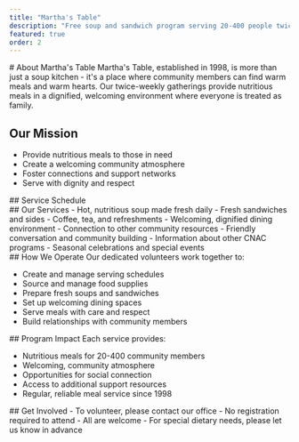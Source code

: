 ```yaml
---
title: "Martha's Table"
description: "Free soup and sandwich program serving 20-400 people twice weekly since 1998."
featured: true
order: 2
---
```



<Section type="overview">
# About Martha's Table
Martha's Table, established in 1998, is more than just a soup kitchen - it's a place where community members can find warm meals and warm hearts. Our twice-weekly gatherings provide nutritious meals in a dignified, welcoming environment where everyone is treated as family.

## Our Mission
- Provide nutritious meals to those in need
- Create a welcoming community atmosphere
- Foster connections and support networks
- Serve with dignity and respect
</Section>

<Section type="schedule">
  ## Service Schedule
  <Schedule
    mainTitle="Meal Service Hours"
    sections={[
      {
        title: "Weekly Schedule",
        items: [
          {
            days: "Tuesday",
            hours: "12:00 PM - 1:00 PM",
            location: "Messiah Lutheran Church",
          },
          {
            days: "Wednesday",
            hours: "12:00 PM - 1:00 PM",
            location: "Camrose United Church",
          },
        ],
      },
    ]}
  />
</Section>

<Section type="services">
  ## Our Services

<ServiceCard title="Community Meal Service">
- Hot, nutritious soup made fresh daily
- Fresh sandwiches and sides
- Coffee, tea, and refreshments
- Welcoming, dignified dining environment
</ServiceCard>

<ServiceCard title="Additional Support">
- Connection to other community resources
- Friendly conversation and community building
- Information about other CNAC programs
- Seasonal celebrations and special events
</ServiceCard>
</Section>

<Section type="process">
## How We Operate
Our dedicated volunteers work together to:

- Create and manage serving schedules
- Source and manage food supplies
- Prepare fresh soups and sandwiches
- Set up welcoming dining spaces
- Serve meals with care and respect
- Build relationships with community members
</Section>

<Section type="impact">
## Program Impact
Each service provides:

- Nutritious meals for 20-400 community members
- Welcoming, community atmosphere
- Opportunities for social connection
- Access to additional support resources
- Regular, reliable meal service since 1998
</Section>

<Section type="contact">
## Get Involved
- To volunteer, please contact our office
- No registration required to attend
- All are welcome
- For special dietary needs, please let us know in advance
</Section>

